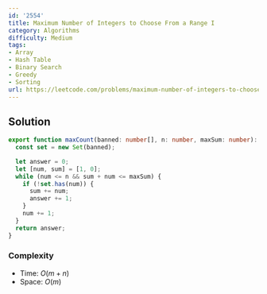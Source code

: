 ```yaml
---
id: '2554'
title: Maximum Number of Integers to Choose From a Range I
category: Algorithms
difficulty: Medium
tags:
- Array
- Hash Table
- Binary Search
- Greedy
- Sorting
url: https://leetcode.com/problems/maximum-number-of-integers-to-choose-from-a-range-i
---
```


## Solution

```typescript filename="solution.ts" copy
export function maxCount(banned: number[], n: number, maxSum: number): number {
  const set = new Set(banned);

  let answer = 0;
  let [num, sum] = [1, 0];
  while (num <= n && sum + num <= maxSum) {
    if (!set.has(num)) {
      sum += num;
      answer += 1;
    }
    num += 1;
  }
  return answer;
}
```

### Complexity

- Time: $O(m + n)$
- Space: $O(m)$

